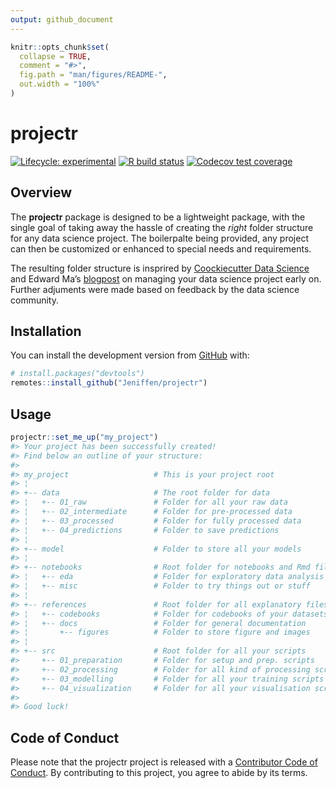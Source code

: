 ```yaml
---
output: github_document
---
```


<!-- README.md is generated from README.Rmd. Please edit that file -->

```r
knitr::opts_chunk$set(
  collapse = TRUE,
  comment = "#>",
  fig.path = "man/figures/README-",
  out.width = "100%"
)
```

# projectr

<!-- badges: start -->
[![Lifecycle: experimental](https://img.shields.io/badge/lifecycle-experimental-orange)](#)
[![R build status](https://github.com/Jeniffen/projectr/workflows/R-CMD-check/badge.svg)](https://github.com/Jeniffen/projectr/actions)
[![Codecov test coverage](https://codecov.io/gh/Jeniffen/projectr/branch/master/graph/badge.svg)](https://codecov.io/gh/Jeniffen/projectr?branch=master)
<!-- badges: end -->

## Overview 

The __projectr__ package is designed to be a lightweight package, with the 
single goal of taking away the hassle of creating the _right_ folder structure 
for any data science project. The boilerpalte being provided, any project can 
then be customized or enhanced to special needs and requirements. 

The resulting folder structure is insprired by 
[Coockiecutter Data Science](https://tinyurl.com/y89ay63o) and Edward Ma's 
[blogpost](https://tinyurl.com/ybghtonj) on managing your data science project 
early on. Further adjuments were made based on feedback by the data science 
community. 


## Installation

You can install the development version from [GitHub](https://github.com/) with:

``` r
# install.packages("devtools")
remotes::install_github("Jeniffen/projectr")
```
## Usage 

```r
projectr::set_me_up("my_project")
#> Your project has been successfully created!
#> Find below an outline of your structure:
#> 
#> my_project                   # This is your project root                
#> ¦                                                                       
#> +-- data                     # The root folder for data                 
#> ¦   +-- 01_raw               # Folder for all your raw data             
#> ¦   +-- 02_intermediate      # Folder for pre-processed data            
#> ¦   +-- 03_processed         # Folder for fully processed data          
#> ¦   +-- 04_predictions       # Folder to save predictions               
#> ¦                                                                       
#> +-- model                    # Folder to store all your models          
#> ¦                                                                       
#> +-- notebooks                # Root folder for notebooks and Rmd files  
#> ¦   +-- eda                  # Folder for exploratory data analysis     
#> ¦   +-- misc                 # Folder to try things out or stuff        
#> ¦                                                                       
#> +-- references               # Root folder for all explanatory files    
#> ¦   +-- codebooks            # Folder for codebooks of your datasets    
#> ¦   +-- docs                 # Folder for general documentation         
#> ¦       +-- figures          # Folder to store figure and images        
#> ¦                                                                       
#> +-- src                      # Root folder for all your scripts         
#>     +-- 01_preparation       # Folder for setup and prep. scripts       
#>     +-- 02_processing        # Folder for all kind of processing scripts
#>     +-- 03_modelling         # Folder for all your training scripts     
#>     +-- 04_visualization     # Folder for all your visualisation scripts
#> 
#> Good luck!
```
## Code of Conduct

Please note that the projectr project is released with a 
[Contributor Code of Conduct](#). By contributing to this project, you agree to
abide by its terms.
